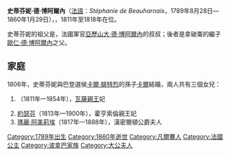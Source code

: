{{Multiple issues|
{{Expand language|1=en|time=2020-12-28T02:01:18+00:00}}
{{Unreferenced|time=2020-12-28T02:01:18+00:00}}
}}
{{Infobox noble
| name        = 史蒂芬妮·德·博阿爾內
| image       = Stéphanie de Beauharnais, Grande-duchesse de Bade.jpg
| succession  = 巴登大公夫人
| reign       = 1811年 — 1818年
| birth_date  = {{birth date|1789|8|28|df=y}}
| birth_place = [[凡爾賽|凡爾賽]]
| death_date  = {{Death date and age|1860|1|29|1789|8|28|df=y}}
| death_place = [[尼斯|尼斯]]
| noble family= [[博阿爾內家族|博阿爾內家族]]
| father      = [[克勞德·德·博阿爾內_(1756-1819)|克勞德·德·博阿爾內]]
| mother      = 克勞汀·法蘭索瓦絲
| religion    = [[羅馬天主教|羅馬天主教]]
}}

'''史蒂芬妮·德·博阿爾內'''（[[法語|法語]]：''Stéphanie de Beauharnais''，1789年8月28日—1860年1月29日），{{le|巴登大公夫人|List of consorts of Baden}}，1811年至1818年在位。

史蒂芬妮的祖父是{{le|克勞德·德·博阿爾內 (1717-1784)|Claude de Beauharnais (1717–1784)|克勞德·德·博阿爾內}}，法國軍官[[亞歷山大·德·博阿爾內|亞歷山大·德·博阿爾內]]的叔叔；後者是拿破崙的繼子[[歐仁·德·博阿爾內|歐仁·德·博阿爾內]]之父。

== 家庭 ==
1806年，史蒂芬妮與巴登選侯[[卡尔·弗里德里希_(巴登)|卡爾·腓特烈]]的孫子[[卡爾_(巴登大公)|卡爾]]結婚，兩人共有三個女兒：
# {{le|巴登的路易絲·艾蜜莉|Princess Louise Amelie of Baden|路易絲·艾蜜莉}}（1811年—1854年），[[瓦薩的古斯塔夫|瓦薩親王]]妃
# [[巴登的約瑟芬|約瑟芬]]（1813年—1900年），霍亨索倫親王妃
# [[瑪麗·阿美莉埃_(巴登)|瑪麗·阿美莉埃]]（1817年—1888年），漢密爾頓公爵夫人

{{DEFAULTSORT:Beauharnais, Stephanie}}
[[Category:1789年出生|Category:1789年出生]]
[[Category:1860年逝世|Category:1860年逝世]]
[[Category:凡爾賽人|Category:凡爾賽人]]
[[Category:法國公主|Category:法國公主]]
[[Category:波拿巴家族|Category:波拿巴家族]]
[[Category:大公夫人|Category:大公夫人]]